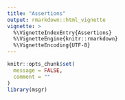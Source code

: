 ```yaml
---
title: "Assertions"
output: rmarkdown::html_vignette
vignette: >
  %\VignetteIndexEntry{Assertions}
  %\VignetteEngine{knitr::rmarkdown}
  %\VignetteEncoding{UTF-8}
---
```


```r
knitr::opts_chunk$set(
  message = FALSE,
  comment = ""
)
library(msgr)
```
